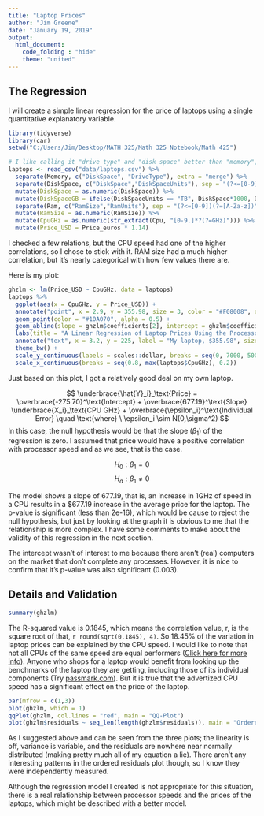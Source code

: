 ```yaml
---
title: "Laptop Prices"
author: "Jim Greene"
date: "January 19, 2019"
output:
  html_document:
    code_folding : "hide"
    theme: "united"
---
```


## The Regression

I will create a simple linear regression for the price of laptops using a single quantitative explanatory variable.

```r
library(tidyverse)
library(car)
setwd("C:/Users/Jim/Desktop/MATH 325/Math 325 Notebook/Math 425")

# I like calling it "drive type" and "disk space" better than "memory", because "memory" can be confusing.
laptops <- read_csv("data/laptops.csv") %>%
  separate(Memory, c("DiskSpace", "DriveType"), extra = "merge") %>%
  separate(DiskSpace, c("DiskSpace","DiskSpaceUnits"), sep = "(?<=[0-9])(?=[A-Za-z])") %>%
  mutate(DiskSpace = as.numeric(DiskSpace)) %>%
  mutate(DiskSpaceGB = ifelse(DiskSpaceUnits == "TB", DiskSpace*1000, DiskSpace)) %>%
  separate(Ram, c("RamSize","RamUnits"), sep = "(?<=[0-9])(?=[A-Za-z])") %>%
  mutate(RamSize = as.numeric(RamSize)) %>% 
  mutate(CpuGHz = as.numeric(str_extract(Cpu, "[0-9.]*?(?=GHz)"))) %>% 
  mutate(Price_USD = Price_euros * 1.14)
```

I checked a few relations, but the CPU speed had one of the higher correlations, so I chose to stick with it. RAM size had a much higher correlation, but it's nearly categorical with how few values there are.

Here is my plot:

```r
ghzlm <- lm(Price_USD ~ CpuGHz, data = laptops)
laptops %>% 
  ggplot(aes(x = CpuGHz, y = Price_USD)) +
  annotate("point", x = 2.9, y = 355.98, size = 3, color = "#F08008", alpha = 0.9) +
  geom_point(color = "#10A070", alpha = 0.5) +
  geom_abline(slope = ghzlm$coefficients[2], intercept = ghzlm$coefficients[1], color = "#666666") +
  labs(title = "A Linear Regression of Laptop Prices Using the Processor Speed", x = "CPU Speed, GHz", y = "Price, USD") +
  annotate("text", x = 3.2, y = 225, label = "My laptop, $355.98", size = 3) +
  theme_bw() +
  scale_y_continuous(labels = scales::dollar, breaks = seq(0, 7000, 500)) +
  scale_x_continuous(breaks = seq(0.8, max(laptops$CpuGHz), 0.2))
```

Just based on this plot, I got a relatively good deal on my own laptop.

$$
  \underbrace{\hat{Y}_i}_\text{Price} = \overbrace{-275.70}^\text{Intercept} + \overbrace{677.19}^\text{Slope} \underbrace{X_i}_\text{CPU GHz} + \overbrace{\epsilon_i}^\text{Individual Error} \quad \text{where} \ \epsilon_i \sim N(0,\sigma^2)
$$
In this case, the null hypothesis would be that the slope ($\beta_1$) of the regression is zero. I assumed that price would have a positive correlation with processor speed and as we see, that is the case.

$$
H_0: \beta_1 = 0
$$
$$
H_a: \beta_1 \ne 0
$$

The model shows a slope of 677.19, that is, an increase in 1GHz of speed in a CPU results in a $677.19 increase in the average price for the laptop. The p-value is significant (less than 2e-16), which would be cause to reject the null hypothesis, but just by looking at the graph it is obvious to me that the relationship is more complex. I have some comments to make about the validity of this regression in the next section.

The intercept wasn't of interest to me because there aren't (real) computers on the market that don't complete any processes. However, it is nice to confirm that it's p-value was also significant (0.003).

## Details and Validation

```r
summary(ghzlm)
```

The R-squared value is 0.1845, which means the correlation value, r, is the square root of that, `r round(sqrt(0.1845), 4)`.
So 18.45% of the variation in laptop prices can be explained by the CPU speed.
I would like to note that not all CPUs of the same speed are equal performers ([Click here for more info](https://www.howtogeek.com/177790/why-you-cant-use-cpu-clock-speed-to-compare-computer-performance/)). Anyone who shops for a laptop would benefit from looking up the benchmarks of the laptop they are getting, including those of its individual components (Try [passmark.com](http://passmark.com)). But it is true that the advertized CPU speed has a significant effect on the price of the laptop.

```r
par(mfrow = c(1,3))
plot(ghzlm, which = 1)
qqPlot(ghzlm, col.lines = "red", main = "QQ-Plot")
plot(ghzlm$residuals ~ seq_len(length(ghzlm$residuals)), main = "Ordered Residuals", ylab = "Residuals", xlab = "Order of Appearance in Dataset")
```

As I suggested above and can be seen from the three plots; the linearity is off, variance is variable, and the residuals are nowhere near normally distributed (making pretty much all of my equation a lie). There aren't any interesting patterns in the ordered residuals plot though, so I know they were independently measured.

Although the regression model I created is not appropriate for this situation, there is a real relationship between processor speeds and the prices of the laptops, which might be described with a better model.